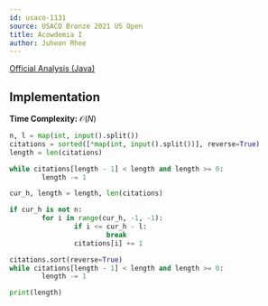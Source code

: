 ```yaml
---
id: usaco-1131
source: USACO Bronze 2021 US Open
title: Acowdemia I
author: Juheon Rhee
---
```


[Official Analysis (Java)](http://www.usaco.org/current/data/sol_prob1_bronze_open21.html)

## Implementation

**Time Complexity:** $\mathcal{O}(N)$

<LanguageSection>
<PySection>

```py
n, l = map(int, input().split())
citations = sorted([*map(int, input().split())], reverse=True)
length = len(citations)

while citations[length - 1] < length and length >= 0:
        length -= 1

cur_h, length = length, len(citations)

if cur_h is not n:
        for i in range(cur_h, -1, -1):
                if i <= cur_h - l:
                        break
                citations[i] += 1

citations.sort(reverse=True)     
while citations[length - 1] < length and length >= 0:
        length -= 1

print(length)
```
</PySection>
</LanguageSection>
